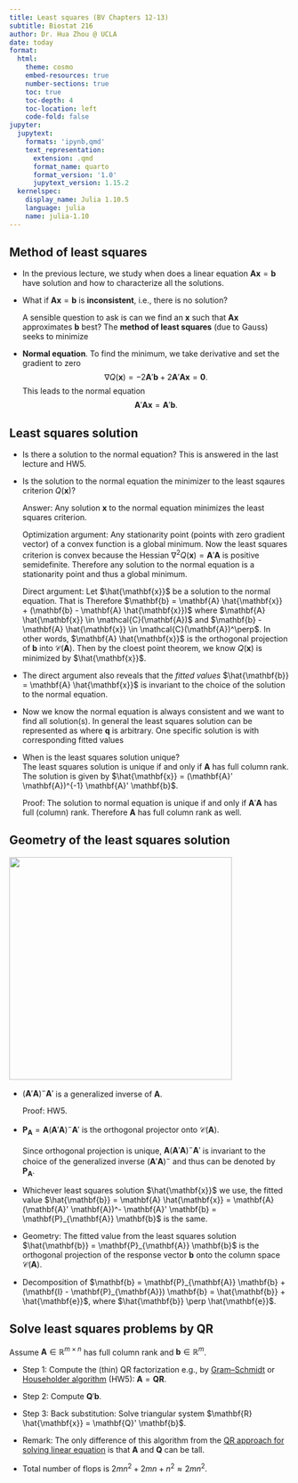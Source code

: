```yaml
---
title: Least squares (BV Chapters 12-13)
subtitle: Biostat 216
author: Dr. Hua Zhou @ UCLA
date: today
format:
  html:
    theme: cosmo
    embed-resources: true
    number-sections: true
    toc: true
    toc-depth: 4
    toc-location: left
    code-fold: false
jupyter:
  jupytext:
    formats: 'ipynb,qmd'
    text_representation:
      extension: .qmd
      format_name: quarto
      format_version: '1.0'
      jupytext_version: 1.15.2
  kernelspec:
    display_name: Julia 1.10.5
    language: julia
    name: julia-1.10
---
```


## Method of least squares

- In the previous lecture, we study when does a linear equation $\mathbf{A} \mathbf{x} = \mathbf{b}$ have solution and how to characterize all the solutions.  
  
- What if $\mathbf{A} \mathbf{x} = \mathbf{b}$ is **inconsistent**, i.e., there is no solution?  

    A sensible question to ask is can we find an $\mathbf{x}$ such that $\mathbf{A} \mathbf{x}$ approximates $\mathbf{b}$ best? The **method of least squares** (due to Gauss) seeks to minimize
\begin{eqnarray*}
Q(\mathbf{x}) &=& \|\mathbf{b} - \mathbf{A} \mathbf{x}\|^2 \\
&=& (\mathbf{b} - \mathbf{A} \mathbf{x})' (\mathbf{b} - \mathbf{A} \mathbf{x}) \\
&=& \mathbf{b}' \mathbf{b} - 2 \mathbf{b}' \mathbf{A} \mathbf{x} + \mathbf{x}' \mathbf{A}' \mathbf{A} \mathbf{x}.
\end{eqnarray*}

- **Normal equation**. To find the minimum, we take derivative and set the gradient to zero
$$
\nabla Q(\mathbf{x}) = -2 \mathbf{A}' \mathbf{b} + 2 \mathbf{A}' \mathbf{A} \mathbf{x} = \mathbf{0}.
$$
This leads to the normal equation
$$
\mathbf{A}' \mathbf{A} \mathbf{x} = \mathbf{A}' \mathbf{b}.
$$

## Least squares solution

- Is there a solution to the normal equation? This is answered in the last lecture and HW5.

- Is the solution to the normal equation the minimizer to the least sqaures criterion $Q(\mathbf{x})$?

    Answer: Any solution $\mathbf{x}$ to the normal equation minimizes the least squares criterion.

    Optimization argument: Any stationarity point (points with zero gradient vector) of a convex function is a global minimum. Now the least squares criterion is convex because the Hessian  $\nabla^2 Q(\mathbf{x}) = \mathbf{A}' \mathbf{A}$ is positive semidefinite. Therefore any solution to the normal equation is a stationarity point and thus a global minimum.

    Direct argument: Let $\hat{\mathbf{x}}$ be a solution to the normal equation. That is
\begin{eqnarray*}
& & \mathbf{A}' \mathbf{A} \hat{\mathbf{x}} = \mathbf{A}' \mathbf{b} \\
&\Rightarrow& \mathbf{A}' (\mathbf{b} - \mathbf{A} \hat{\mathbf{x}}) = \mathbf{0} \\
&\Rightarrow& \mathbf{b} - \mathbf{A} \hat{\mathbf{x}} \text{ is orthogonal to all columns of } \mathbf{A} \\
&\Rightarrow& \mathbf{b} - \mathbf{A} \hat{\mathbf{x}} \in \mathcal{C}(\mathbf{A})^\perp = \mathcal{N}(\mathbf{A}').
\end{eqnarray*}
Therefore $\mathbf{b} = \mathbf{A} \hat{\mathbf{x}} + (\mathbf{b} - \mathbf{A} \hat{\mathbf{x}})$ where $\mathbf{A} \hat{\mathbf{x}} \in \mathcal{C}(\mathbf{A})$ and $\mathbf{b} - \mathbf{A} \hat{\mathbf{x}} \in \mathcal{C}(\mathbf{A})^\perp$. In other words, $\mathbf{A} \hat{\mathbf{x}}$ is the orthogonal projection of $\mathbf{b}$ into $\mathcal{C}(\mathbf{A})$. Then by the cloest point theorem, we know $Q(\mathbf{x})$ is minimized by $\hat{\mathbf{x}}$.

- The direct argument also reveals that the _fitted values_ $\hat{\mathbf{b}} = \mathbf{A} \hat{\mathbf{x}}$ is invariant to the choice of the solution to the normal equation.

- Now we know the normal equation is always consistent and we want to find all solution(s). In general the least squares solution can be represented as
\begin{eqnarray*}
& & (\mathbf{A}' \mathbf{A})^- \mathbf{A}' \mathbf{b} + [\mathbf{I} - (\mathbf{A}' \mathbf{A})^- (\mathbf{A}' \mathbf{A})] \mathbf{q} \\
&=& (\mathbf{A}' \mathbf{A})^- \mathbf{A}' \mathbf{b} + (\mathbf{I} - \mathbf{A}^- \mathbf{A}) \mathbf{q},
\end{eqnarray*}
where $\mathbf{q}$ is arbitrary. One specific solution is 
\begin{eqnarray*}
	\hat{\mathbf{x}} = (\mathbf{A}' \mathbf{A})^- \mathbf{A}' \mathbf{b}
\end{eqnarray*}
with corresponding fitted values 
\begin{eqnarray*}
	\hat{\mathbf{b}} = \mathbf{A} (\mathbf{A}' \mathbf{A})^- \mathbf{A}' \mathbf{b}.
\end{eqnarray*}

- When is the least squares solution unique?  
    The least squares solution is unique if and only if $\mathbf{A}$ has full column rank. The solution is given by $\hat{\mathbf{x}} = (\mathbf{A}' \mathbf{A})^{-1} \mathbf{A}' \mathbf{b}$.  

    Proof: The solution to normal equation is unique if and only if $\mathbf{A}' \mathbf{A}$ has full (column) rank. Therefore $\mathbf{A}$ has full column rank as well.

## Geometry of the least squares solution

<img src="./ls_projection.png" width=400 align="center"/>

- $(\mathbf{A}' \mathbf{A})^- \mathbf{A}'$ is a generalized inverse of $\mathbf{A}$.

    Proof: HW5.

- $\mathbf{P}_{\mathbf{A}} = \mathbf{A} (\mathbf{A}' \mathbf{A})^- \mathbf{A}'$ is the orthogonal projector onto $\mathcal{C}(\mathbf{A})$.

    Since orthogonal projection is unique, $\mathbf{A} (\mathbf{A}' \mathbf{A})^- \mathbf{A}'$ is invariant to the choice of the generalized inverse $(\mathbf{A}' \mathbf{A})^-$ and thus can be denoted by $\mathbf{P}_{\mathbf{A}}$.

- Whichever least squares solution $\hat{\mathbf{x}}$ we use, the fitted value $\hat{\mathbf{b}} = \mathbf{A} \hat{\mathbf{x}} = \mathbf{A} (\mathbf{A}' \mathbf{A})^- \mathbf{A}' \mathbf{b} = \mathbf{P}_{\mathbf{A}} \mathbf{b}$ is the same.

- Geometry: The fitted value from the least squares solution $\hat{\mathbf{b}} = \mathbf{P}_{\mathbf{A}} \mathbf{b}$ is the orthogonal projection of the response vector $\mathbf{b}$ onto the column space $\mathcal{C}(\mathbf{A})$.

- Decomposition of $\mathbf{b} = \mathbf{P}_{\mathbf{A}} \mathbf{b} + (\mathbf{I} - \mathbf{P}_{\mathbf{A}}) \mathbf{b} = \hat{\mathbf{b}} + \hat{\mathbf{e}}$, where $\hat{\mathbf{b}} \perp \hat{\mathbf{e}}$.

## Solve least squares problems by QR

Assume $\mathbf{A} \in \mathbb{R}^{m \times n}$ has full column rank and $\mathbf{b} \in \mathbb{R}^m$.

- Step 1: Compute the (thin) QR factorization e.g., by [Gram–Schmidt](https://ucla-biostat-216.github.io/2024fall/slides/02-vector/02-vector.html#how-to-orthonormalize-a-set-of-vectors-gram-schmidt-algorithm) or [Householder algorithm](https://ucla-biostat-216.github.io/2024fall/hw/hw5/hw5.html#q4-household-reflections) (HW5): $\mathbf{A} = \mathbf{Q} \mathbf{R}$.

- Step 2: Compute $\mathbf{Q}' \mathbf{b}$.

- Step 3: Back substitution: Solve triangular system $\mathbf{R} \hat{\mathbf{x}} = \mathbf{Q}' \mathbf{b}$.

- Remark: The only difference of this algorithm from the [QR approach for solving linear equation](https://ucla-biostat-216.github.io/2024fall/slides/07-matinv/07-matinv.html#solving-linear-equations-by-qr) is that $\mathbf{A}$ and $\mathbf{Q}$ can be tall.

- Total number of flops is $2mn^2 + 2mn + n^2 \approx 2mn^2$.
